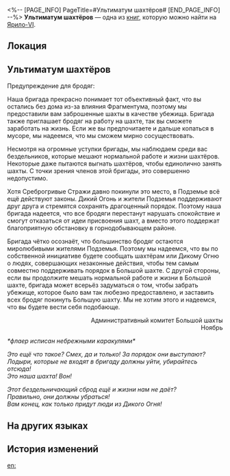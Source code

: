 <%-- [PAGE_INFO]
PageTitle=#Ультиматум шахтёров#
[END_PAGE_INFO] --%>
{{Дополнить}}
{{Книга Инфобокс
|id           = 014
|partIds      = 190118
|Название     = 
|Изображение  = Предмет Записи.png
|Мир          = Ярило-VI
|Томов        = 1
|Автор        = <!--нужно добавить-->
|Описание     = Немного резковатый ультиматум с граффити. Читая его, становится понятно, откуда берутся разногласия на территории шахт.
|Том1         = {{tx}}
|Источник1    = {{tx|Отсутствует источник}}
|Персонажи    = 
|Фракции      = 
}}
'''Ультиматум шахтёров''' — одна из [[Книги|книг]], которую можно найти на [[Ярило-VI]].

==Локация==
{{Отметка карты|<!--название карты-->|<!--id отметки-->}}

==Ультиматум шахтёров==
Предупреждение для бродяг:

Наша бригада прекрасно понимает тот объективный факт, что вы остались без дома из-за влияния Фрагментума, поэтому мы предоставили вам заброшенные шахты в качестве убежища. Бригада также приглашает бродяг на работу на шахте, так вы сможете заработать на жизнь. Если же вы предпочитаете и дальше копаться в мусоре, мы надеемся, что мы сможем мирно сосуществовать.

Несмотря на огромные уступки бригады, мы наблюдаем среди вас бездельников, которые мешают нормальной работе и жизни шахтёров. Некоторые даже пытаются выгнать шахтёров, чтобы единолично занять шахты. С точки зрения членов этой бригады, это совершенно недопустимо.

Хотя Среброгривые Стражи давно покинули это место, в Подземье всё ещё действуют законы. Дикий Огонь и жители Подземья поддерживают друг друга и стремятся сохранять драгоценный порядок. Поэтому наша бригада надеется, что все бродяги перестанут нарушать спокойствие и смогут отказаться от идеи присвоения шахт, а вместо этого поддержат благоприятную обстановку в горнодобывающем районе.

Бригада чётко осознаёт, что большинство бродяг остаются миролюбивыми жителями Подземья. Поэтому мы надеемся, что вы по собственной инициативе будете сообщать шахтёрам или Дикому Огню о людях, совершающих незаконные действия, чтобы тем самым совместно поддерживать порядок в Большой шахте. С другой стороны, если вы продолжите мешать нормальной работе и жизни в Большой шахте, бригада может всерьёз задуматься о том, чтобы забрать убежище, которое было вам так любезно предоставлено, и заставить всех бродяг покинуть Большую шахту. Мы не хотим этого и надеемся, что вы будете вести себя подобающе.

<div align="right">Административный комитет Большой шахты<br />
Ноябрь</div>

''*флаер исписан небрежными каракулями*''

''Это ещё что такое? Смех, да и только! За порядок они выступают?''<br />
''Лодыри, которые не входят в бригаду должны уйти, убирайтесь отсюда!''<br />
''Это наша шахта! Вон!''

''Этот бездельничающий сброд ещё и жизни нам не даёт?''<br />
''Правильно, они должны убраться!''<br />
''Вам конец, как только придут люди из Дикого Огня!''

==На других языках==
{{На других языках
|en   = Miners' Ultimatum
|zhs  = 矿队的通牒
|zht  = 礦隊的通牒
|ja   = 採掘チームの通牒
|ko   = 채굴대의 통첩장
|es   = Ultimátum de los mineros
|fr   = Ultimatum des mineurs
|ru   = Ультиматум шахтёров
|th   = คำขาดของทีมขุดเหมือง
|vi   = Thông Điệp Của Đội Thợ Mỏ
|de   = Ultimatum des Bergbauteams
|id   = Ultimatum Tim Penambang
|pt   = Ultimato dos Mineradores
}}

==История изменений==
{{История изменений|3.5}}

[[en:]]
